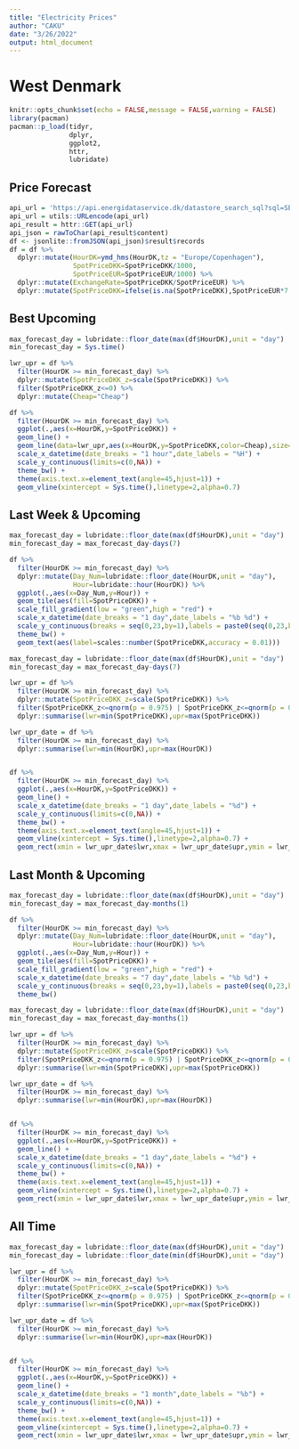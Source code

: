 ```yaml
---
title: "Electricity Prices"
author: "CAKU"
date: "3/26/2022"
output: html_document
---
```


# West Denmark

```r
knitr::opts_chunk$set(echo = FALSE,message = FALSE,warning = FALSE)
library(pacman)
pacman::p_load(tidyr,
               dplyr,
               ggplot2,
               httr,
               lubridate)
```

## Price Forecast

```r

api_url = 'https://api.energidataservice.dk/datastore_search_sql?sql=SELECT "HourDK","SpotPriceDKK","SpotPriceEUR" FROM "elspotprices" WHERE "PriceArea"=\'DK1\' ORDER BY "HourDK" DESC LIMIT 15000'
api_url = utils::URLencode(api_url)
api_result = httr::GET(api_url)
api_json = rawToChar(api_result$content)
df <- jsonlite::fromJSON(api_json)$result$records
df = df %>% 
  dplyr::mutate(HourDK=ymd_hms(HourDK,tz = "Europe/Copenhagen"),
                SpotPriceDKK=SpotPriceDKK/1000,
                SpotPriceEUR=SpotPriceEUR/1000) %>% 
  dplyr::mutate(ExchangeRate=SpotPriceDKK/SpotPriceEUR) %>% 
  dplyr::mutate(SpotPriceDKK=ifelse(is.na(SpotPriceDKK),SpotPriceEUR*7.43988,SpotPriceDKK))
```

## Best Upcoming

```r


max_forecast_day = lubridate::floor_date(max(df$HourDK),unit = "day")
min_forecast_day = Sys.time()

lwr_upr = df %>% 
  filter(HourDK >= min_forecast_day) %>% 
  dplyr::mutate(SpotPriceDKK_z=scale(SpotPriceDKK)) %>% 
  filter(SpotPriceDKK_z<=0) %>% 
  dplyr::mutate(Cheap="Cheap")

df %>% 
  filter(HourDK >= min_forecast_day) %>% 
  ggplot(.,aes(x=HourDK,y=SpotPriceDKK)) +
  geom_line() +
  geom_line(data=lwr_upr,aes(x=HourDK,y=SpotPriceDKK,color=Cheap),size=2) +
  scale_x_datetime(date_breaks = "1 hour",date_labels = "%H") +
  scale_y_continuous(limits=c(0,NA)) +
  theme_bw() +
  theme(axis.text.x=element_text(angle=45,hjust=1)) +
  geom_vline(xintercept = Sys.time(),linetype=2,alpha=0.7) 


```

## Last Week & Upcoming

```r

max_forecast_day = lubridate::floor_date(max(df$HourDK),unit = "day")
min_forecast_day = max_forecast_day-days(7)

df %>% 
  filter(HourDK >= min_forecast_day) %>% 
  dplyr::mutate(Day_Num=lubridate::floor_date(HourDK,unit = "day"),
                Hour=lubridate::hour(HourDK)) %>% 
  ggplot(.,aes(x=Day_Num,y=Hour)) +
  geom_tile(aes(fill=SpotPriceDKK)) +
  scale_fill_gradient(low = "green",high = "red") +
  scale_x_datetime(date_breaks = "1 day",date_labels = "%b %d") +
  scale_y_continuous(breaks = seq(0,23,by=1),labels = paste0(seq(0,23,by=1)," - ",seq(1,24,by=1))) +
  theme_bw() +
  geom_text(aes(label=scales::number(SpotPriceDKK,accuracy = 0.01)))
```


```r

max_forecast_day = lubridate::floor_date(max(df$HourDK),unit = "day")
min_forecast_day = max_forecast_day-days(7)

lwr_upr = df %>% 
  filter(HourDK >= min_forecast_day) %>% 
  dplyr::mutate(SpotPriceDKK_z=scale(SpotPriceDKK)) %>% 
  filter(SpotPriceDKK_z<=qnorm(p = 0.975) | SpotPriceDKK_z<=qnorm(p = 0.025)) %>% 
  dplyr::summarise(lwr=min(SpotPriceDKK),upr=max(SpotPriceDKK))

lwr_upr_date = df %>% 
  filter(HourDK >= min_forecast_day) %>% 
  dplyr::summarise(lwr=min(HourDK),upr=max(HourDK))


df %>% 
  filter(HourDK >= min_forecast_day) %>% 
  ggplot(.,aes(x=HourDK,y=SpotPriceDKK)) +
  geom_line() +
  scale_x_datetime(date_breaks = "1 day",date_labels = "%d") +
  scale_y_continuous(limits=c(0,NA)) +
  theme_bw() +
  theme(axis.text.x=element_text(angle=45,hjust=1)) +
  geom_vline(xintercept = Sys.time(),linetype=2,alpha=0.7) +
  geom_rect(xmin = lwr_upr_date$lwr,xmax = lwr_upr_date$upr,ymin = lwr_upr$lwr,ymax = lwr_upr$upr,color="red",fill=NA)

```

## Last Month & Upcoming

```r

max_forecast_day = lubridate::floor_date(max(df$HourDK),unit = "day")
min_forecast_day = max_forecast_day-months(1)

df %>% 
  filter(HourDK >= min_forecast_day) %>% 
  dplyr::mutate(Day_Num=lubridate::floor_date(HourDK,unit = "day"),
                Hour=lubridate::hour(HourDK)) %>% 
  ggplot(.,aes(x=Day_Num,y=Hour)) +
  geom_tile(aes(fill=SpotPriceDKK)) +
  scale_fill_gradient(low = "green",high = "red") +
  scale_x_datetime(date_breaks = "7 day",date_labels = "%b %d") +
  scale_y_continuous(breaks = seq(0,23,by=1),labels = paste0(seq(0,23,by=1)," - ",seq(1,24,by=1))) +
  theme_bw()
```

```r

max_forecast_day = lubridate::floor_date(max(df$HourDK),unit = "day")
min_forecast_day = max_forecast_day-months(1)

lwr_upr = df %>% 
  filter(HourDK >= min_forecast_day) %>% 
  dplyr::mutate(SpotPriceDKK_z=scale(SpotPriceDKK)) %>% 
  filter(SpotPriceDKK_z<=qnorm(p = 0.975) | SpotPriceDKK_z<=qnorm(p = 0.025)) %>% 
  dplyr::summarise(lwr=min(SpotPriceDKK),upr=max(SpotPriceDKK))

lwr_upr_date = df %>% 
  filter(HourDK >= min_forecast_day) %>% 
  dplyr::summarise(lwr=min(HourDK),upr=max(HourDK))


df %>% 
  filter(HourDK >= min_forecast_day) %>% 
  ggplot(.,aes(x=HourDK,y=SpotPriceDKK)) +
  geom_line() +
  scale_x_datetime(date_breaks = "1 day",date_labels = "%d") +
  scale_y_continuous(limits=c(0,NA)) +
  theme_bw() +
  theme(axis.text.x=element_text(angle=45,hjust=1)) +
  geom_vline(xintercept = Sys.time(),linetype=2,alpha=0.7) +
  geom_rect(xmin = lwr_upr_date$lwr,xmax = lwr_upr_date$upr,ymin = lwr_upr$lwr,ymax = lwr_upr$upr,color="red",fill=NA)

```

## All Time

```r

max_forecast_day = lubridate::floor_date(max(df$HourDK),unit = "day")
min_forecast_day = lubridate::floor_date(min(df$HourDK),unit = "day")

lwr_upr = df %>% 
  filter(HourDK >= min_forecast_day) %>% 
  dplyr::mutate(SpotPriceDKK_z=scale(SpotPriceDKK)) %>% 
  filter(SpotPriceDKK_z<=qnorm(p = 0.975) | SpotPriceDKK_z<=qnorm(p = 0.025)) %>% 
  dplyr::summarise(lwr=min(SpotPriceDKK),upr=max(SpotPriceDKK))

lwr_upr_date = df %>% 
  filter(HourDK >= min_forecast_day) %>% 
  dplyr::summarise(lwr=min(HourDK),upr=max(HourDK))


df %>% 
  filter(HourDK >= min_forecast_day) %>% 
  ggplot(.,aes(x=HourDK,y=SpotPriceDKK)) +
  geom_line() +
  scale_x_datetime(date_breaks = "1 month",date_labels = "%b") +
  scale_y_continuous(limits=c(0,NA)) +
  theme_bw() +
  theme(axis.text.x=element_text(angle=45,hjust=1)) +
  geom_vline(xintercept = Sys.time(),linetype=2,alpha=0.7) +
  geom_rect(xmin = lwr_upr_date$lwr,xmax = lwr_upr_date$upr,ymin = lwr_upr$lwr,ymax = lwr_upr$upr,color="red",fill=NA)

```

